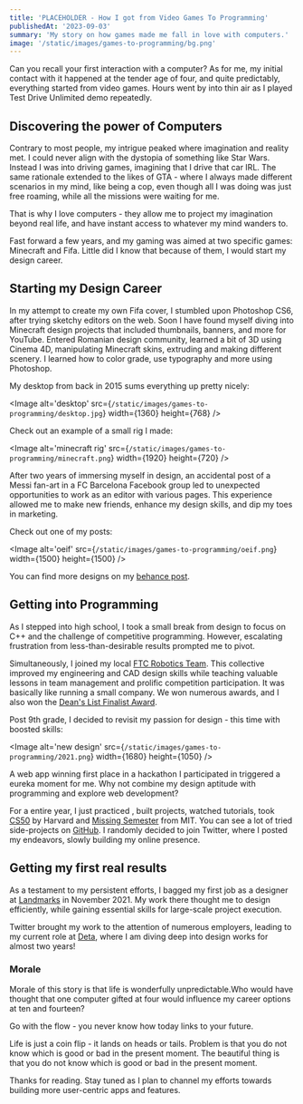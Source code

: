```yaml
---
title: 'PLACEHOLDER - How I got from Video Games To Programming'
publishedAt: '2023-09-03'
summary: 'My story on how games made me fall in love with computers.'
image: '/static/images/games-to-programming/bg.png'
---
```



Can you recall your first interaction with a computer? As for me, my initial contact with it happened at the tender age of four, and quite predictably, everything started from video games. Hours went by into thin air as I played Test Drive Unlimited demo repeatedly.

## Discovering the power of Computers

Contrary to most people, my intrigue peaked where imagination and reality met. I could never align with the dystopia of something like Star Wars. Instead I was into driving games, imagining that I drive that car IRL. The same rationale extended to the likes of GTA - where I always made different scenarios in my mind, like being a cop, even though all I was doing was just free roaming, while all the missions were waiting for me. 

That is why I love computers - they allow me to project my imagination beyond real life, and have instant access to whatever my mind wanders to.

Fast forward a few years, and my gaming was aimed at two specific games: Minecraft and Fifa. Little did I know that because of them, I would start my design career. 

## Starting my Design Career

In my attempt to create my own Fifa cover, I stumbled upon Photoshop CS6, after trying sketchy editors on the web. Soon I have found myself diving into Minecraft design projects that included thumbnails, banners, and more for YouTube. Entered Romanian design community, learned a bit of 3D using Cinema 4D, manipulating Minecraft skins, extruding and making different scenery. I learned how to color grade, use typography and more using Photoshop.

My desktop from back in 2015 sums everything up pretty nicely:


<Image
  alt='desktop'
  src={`/static/images/games-to-programming/desktop.jpg`}
  width={1360}
  height={768}
/>


Check out an example of a small rig I made:

<Image
  alt='minecraft rig'
  src={`/static/images/games-to-programming/minecraft.png`}
  width={1920}
  height={720}
/>



After two years of immersing myself in design, an accidental post of a Messi fan-art in a FC Barcelona Facebook group led to unexpected opportunities to work as an editor with various pages. This experience allowed me to make new friends, enhance my design skills, and dip my toes in marketing.

Check out one of my posts:

<Image
  alt='oeif'
  src={`/static/images/games-to-programming/oeif.png`}
  width={1500}
  height={1500}
/>


You can find more designs on my [behance post](https://www.behance.net/gallery/123166235/Football-Designs-Social-Media-Ora-Exacta-In-Fotbal?tracking_source=search_projects%7Cora+exacta+in+fotbal).

## Getting into Programming

As I stepped into high school, I took a small break from design to focus on C++ and the challenge of competitive programming. However, escalating frustration from less-than-desirable results prompted me to pivot.

Simultaneously, I joined my local [FTC Robotics Team](https://www.firstinspires.org/robotics/ftc). This collective improved my engineering and CAD design skills while teaching valuable lessons in team management and prolific competition participation. It was basically like running a small company. We won numerous awards, and I also won the [Dean's List Finalist Award]().

Post 9th grade, I decided to revisit my passion for design - this time with boosted skills:

<Image
  alt='new design'
  src={`/static/images/games-to-programming/2021.png`}
  width={1680}
  height={1050}
/>

A web app winning first place in a hackathon I participated in triggered a eureka moment for me. Why not combine my design aptitude with programming and explore web development?

For a entire year, I just practiced , built projects, watched tutorials, took [CS50](https://cs50.harvard.edu/x) by Harvard and [Missing Semester](https://missing.csail.mit.edu/) from MIT. You can see a lot of tried side-projects on [GitHub](). I randomly decided to join Twitter, where I posted my endeavors, slowly building my online presence. 

## Getting my first real results

As a testament to my persistent efforts, I bagged my first job as a designer at [Landmarks](https://landmarks.ro/) in November 2021. My work there thought me to design efficiently, while gaining essential skills for large-scale project execution.

Twitter brought my work to the attention of numerous employers, leading to my current role at [Deta](https://deta.space/), where I am diving deep into design works for almost two years!

### Morale

Morale of this story is that life is wonderfully unpredictable.Who would have thought that one computer gifted at four would influence my career options at ten and fourteen?

Go with the flow - you never know how today links to your future.

Life is just a coin flip - it lands on heads or tails. Problem is that you do not know which is good or bad in the present moment. The beautiful thing is that you do not know which is good or bad in the present moment.

Thanks for reading. Stay tuned as I plan to channel my efforts towards building more user-centric apps and features.